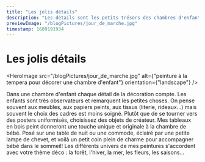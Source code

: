 ```yaml
---
title: "Les jolis détails"
description: "Les détails sont les petits trésors des chambres d'enfants"
previewImage: "/blogPictures/jour_de_marche.jpg"
timestamp: 1689191934
---
```


# Les jolis détails

<HeroImage
  src="/blogPictures/jour_de_marche.jpg"
  alt={"peinture à la tempera pour décorer une chambre d'enfant"}
  orientation={"landscape"}
/>

Dans une chambre d'enfant chaque détail de la décoration compte. Les enfants sont très observateurs et remarquent les petites choses. On pense souvent aux meubles, aux papiers peints, aux tissus (literie, rideaux...) mais souvent le choix des cadres est moins soigné. Plutôt que de se tourner vers des posters uniformisés, choisissez des objets de créateur. Mes tableaux en bois peint donneront une touche unique et originale à la chambre de bébé. Posé sur une table de nuit ou une commode, éclairé par une petite lampe de chevet, et voilà un petit coin plein de charme pour accompagner bébé dans le sommeil! Les différents univers de mes peintures s'accordent avec votre thème déco : la forêt, l'hiver, la mer, les fleurs, les saisons...

